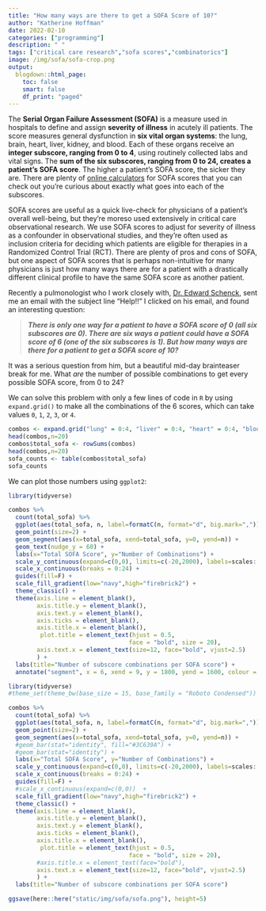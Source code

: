 ```yaml
---
title: "How many ways are there to get a SOFA Score of 10?"
author: "Katherine Hoffman"
date: 2022-02-10
categories: ["programming"]
description: " "
tags: ["critical care research","sofa scores","combinatorics"]
image: /img/sofa/sofa-crop.png
output: 
  blogdown::html_page:
    toc: false
    smart: false
    df_print: "paged"
---
```


The **Serial Organ Failure Assessment (SOFA)** is a measure used in hospitals to define and assign **severity of illness** in acutely ill patients. The score measures general dysfunction in **six vital organ systems**: the lung, brain, heart, liver, kidney, and blood. Each of these organs receive an **integer subscore, ranging from 0 to 4**, using routinely collected labs and vital signs. The **sum of the six subscores, ranging from 0 to 24, creates a patient's SOFA score**. The higher a patient's SOFA score, the sicker they are. There are plenty of [online calculators](https://www.mdcalc.com/sequential-organ-failure-assessment-sofa-score) for SOFA scores that you can check out you're curious about exactly what goes into each of the subscores.

SOFA scores are useful as a quick live-check for physicians of a patient's overall well-being, but they're moreso used extensively in critical care observational research. We use SOFA scores to adjust for severity of illness as a confounder in observational studies, and they're often used as inclusion criteria for deciding which patients are eligible for therapies in a Randomized Control Trial (RCT). There are plenty of pros and cons of SOFA, but one aspect of SOFA scores that is perhaps non-intuitive for many physicians is just how many ways there are for a patient with a drastically different clinical profile to have the same SOFA score as another patient.

Recently a pulmonologist who I work closely with, [Dr. Edward Schenck](https://twitter.com/edschenck), sent me an email with the subject line "Help!!" I clicked on his email, and found an interesting question:

> ***There is only one way for a patient to have a SOFA score of 0 (all six subscores are 0). There are six ways a patient could have a SOFA score of 6 (one of the six subscores is 1). But how many ways are there for a patient to get a SOFA score of 10?***

It was a serious question from him, but a beautiful mid-day brainteaser break for me. What *are* the number of possible combinations to get every possible SOFA score, from 0 to 24?

<!-- I’ll solve this problem first using R code, then combinatorics, and finally I’ll talk about the implications this has in acute care research, including randomized clinical trials for acute-care therapies (COVID-19 included!) which use SOFA scores as an inclusion criteria. -->

We can solve this problem with only a few lines of code in `R` by using `expand.grid()` to make all the combinations of the 6 scores, which can take values `0`, `1`, `2`, `3`, or `4`.

```r
combos <- expand.grid("lung" = 0:4, "liver" = 0:4, "heart" = 0:4, "blood" = 0:4, "brain" = 0:4, "kidney" = 0:4)
head(combos,n=20)
combos$total_sofa <- rowSums(combos)
head(combos,n=20)
sofa_counts <- table(combos$total_sofa)
sofa_counts
```

We can plot those numbers using `ggplot2`:

```r
library(tidyverse)

combos %>%
  count(total_sofa) %>%
  ggplot(aes(total_sofa, n, label=formatC(n, format="d", big.mark=","))) +
  geom_point(size=2) +
  geom_segment(aes(x=total_sofa, xend=total_sofa, y=0, yend=n)) +
  geom_text(nudge_y = 60) +
  labs(x="Total SOFA Score", y="Number of Combinations") +
  scale_y_continuous(expand=c(0,0), limits=c(-20,2000), labels=scales::comma_format()) +
  scale_x_continuous(breaks = 0:24) +
  guides(fill=F) +
  scale_fill_gradient(low="navy",high="firebrick2") +
  theme_classic() +
  theme(axis.line = element_blank(),
        axis.title.y = element_blank(),
        axis.text.y = element_blank(),
        axis.ticks = element_blank(),
        axis.title.x = element_blank(),
         plot.title = element_text(hjust = 0.5,
                                  face = "bold", size = 20),
        axis.text.x = element_text(size=12, face="bold", vjust=2.5)
        ) +
  labs(title="Number of subscore combinations per SOFA score") + 
  annotate("segment", x = 6, xend = 9, y = 1800, yend = 1600, colour = "dodgerblue2", size=2, arrow=arrow())
```

```r
library(tidyverse)
#theme_set(theme_bw(base_size = 15, base_family = "Roboto Condensed"))

combos %>%
  count(total_sofa) %>%
  ggplot(aes(total_sofa, n, label=formatC(n, format="d", big.mark=","))) +
  geom_point(size=2) +
  geom_segment(aes(x=total_sofa, xend=total_sofa, y=0, yend=n)) +
  #geom_bar(stat="identity", fill="#3C639A") +
  #geom_bar(stat="identity") +
  labs(x="Total SOFA Score", y="Number of Combinations") +
  scale_y_continuous(expand=c(0,0), limits=c(-20,2000), labels=scales::comma_format()) +
  scale_x_continuous(breaks = 0:24) +
  guides(fill=F) +
  #scale_x_continuous(expand=c(0,0))  +
  scale_fill_gradient(low="navy",high="firebrick2") +
  theme_classic() +
  theme(axis.line = element_blank(),
        axis.title.y = element_blank(),
        axis.text.y = element_blank(),
        axis.ticks = element_blank(),
        axis.title.x = element_blank(),
         plot.title = element_text(hjust = 0.5,
                                  face = "bold", size = 20),
        #axis.title.x = element_text(face="bold"),
        axis.text.x = element_text(size=12, face="bold", vjust=2.5)
        ) +
  labs(title="Number of subscore combinations per SOFA score") 

ggsave(here::here("static/img/sofa/sofa.png"), height=5)
```

<!-- ## Solving with Combinatorics  -->

<!-- This problem is akin to rolling a five-sided dice six times and then summing the numbers. We can determine the probability of getting each total. This Wolfram Alpha article walks through the proof. -->
